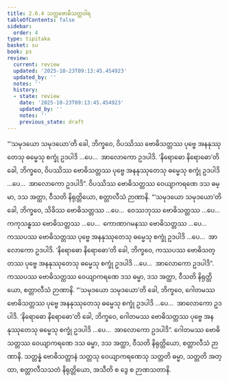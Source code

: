 ```yaml
---
title: 2.6.4 သတ္တဗောဓိသတ္တဝါရ
tableOfContents: false
sidebar:
  order: 4
type: tipitaka
basket: su
book: ps
review:
  current: review
  updated: '2025-10-23T09:13:45.454923'
  updated_by: ''
  notes: ''
  history:
  - state: review
    date: '2025-10-23T09:13:45.454923'
    updated_by: ''
    notes: ''
    previous_state: draft
---
```



<ReviewStatus review={frontmatter.review} showDetails={true} />

<HypothesisAnnotation frontmatter={frontmatter} />

<DynamicBreadcrumb />

<Division number="33" book="ps" e="ch" v="26" p="36">

<Paragraph number="1602" book="ps">
“‘သမုဒယော သမုဒယော’တိ ခေါ, ဘိက္ခဝေ, ဝိပဿိဿ ဗောဓိသတ္တဿ ပုဗ္ဗေ အနနုဿုတေသု ဓမ္မေသု စက္ခုံ ဥဒပါဒိ …ပေ…  အာလောကော ဥဒပါဒိ. ‘နိရောဓော နိရောဓော’တိ ခေါ, ဘိက္ခဝေ, ဝိပဿိဿ ဗောဓိသတ္တဿ ပုဗ္ဗေ အနနုဿုတေသု ဓမ္မေသု စက္ခုံ ဥဒပါဒိ …ပေ…  အာလောကော ဥဒပါဒိ”. ဝိပဿိဿ ဗောဓိသတ္တဿ ဝေယျာကရဏေ ဒသ ဓမ္မာ, ဒသ အတ္ထာ, ဝီသတိ နိရုတ္တိယော, စတ္တာလီသံ ဉာဏာနိ.
</Paragraph>

<Paragraph number="1603" book="ps">
“‘သမုဒယော သမုဒယော’တိ ခေါ, ဘိက္ခဝေ, သိခိဿ ဗောဓိသတ္တဿ …ပေ…  ဝေဿဘုဿ ဗောဓိသတ္တဿ …ပေ…  ကကုသန္ဓဿ ဗောဓိသတ္တဿ …ပေ…  ကောဏာဂမနဿ ဗောဓိသတ္တဿ …ပေ…  ကဿပဿ ဗောဓိသတ္တဿ ပုဗ္ဗေ အနနုဿုတေသု ဓမ္မေသု စက္ခုံ ဥဒပါဒိ …ပေ…  အာလောကော ဥဒပါဒိ. ‘နိရောဓော နိရောဓော’တိ ခေါ, ဘိက္ခဝေ, ကဿပဿ ဗောဓိသတ္တဿ ပုဗ္ဗေ အနနုဿုတေသု ဓမ္မေသု စက္ခုံ ဥဒပါဒိ …ပေ…  အာလောကော ဥဒပါဒိ”. ကဿပဿ ဗောဓိသတ္တဿ ဝေယျာကရဏေ ဒသ ဓမ္မာ, ဒသ အတ္ထာ, ဝီသတိ နိရုတ္တိယော, စတ္တာလီသံ ဉာဏာနိ.
</Paragraph>

<Paragraph number="1604" book="ps">
“‘သမုဒယော သမုဒယော’တိ ခေါ, ဘိက္ခဝေ, ဂေါတမဿ ဗောဓိသတ္တဿ ပုဗ္ဗေ အနနုဿုတေသု ဓမ္မေသု စက္ခုံ ဥဒပါဒိ …ပေ…  အာလောကော ဥဒပါဒိ. ‘နိရောဓော နိရောဓော’တိ ခေါ, ဘိက္ခဝေ, ဂေါတမဿ ဗောဓိသတ္တဿ ပုဗ္ဗေ အနနုဿုတေသု ဓမ္မေသု စက္ခုံ ဥဒပါဒိ …ပေ…  အာလောကော ဥဒပါဒိ”. ဂေါတမဿ ဗောဓိသတ္တဿ ဝေယျာကရဏေ ဒသ ဓမ္မာ, ဒသ အတ္ထာ, ဝီသတိ နိရုတ္တိယော, စတ္တာလီသံ ဉာဏာနိ.
</Paragraph>

<Paragraph number="1605" book="ps">
သတ္တန္နံ ဗောဓိသတ္တာနံ သတ္တသု ဝေယျာကရဏေသု သတ္တတိ ဓမ္မာ, သတ္တတိ အတ္ထာ, စတ္တာလီသသတံ နိရုတ္တိယော, အသီတိ စ ဒွေ စ ဉာဏသတာနိ.
</Paragraph>
</Division>